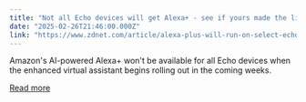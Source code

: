 ```yaml
---
title: "Not all Echo devices will get Alexa+ - see if yours made the list"
date: "2025-02-26T21:46:00.000Z"
link: "https://www.zdnet.com/article/alexa-plus-will-run-on-select-echo-devices-see-if-yours-is-on-the-list/"
---
```


Amazon's AI-powered Alexa+ won't be available for all Echo devices when the enhanced virtual assistant begins rolling out in the coming weeks.

[Read more](https://www.zdnet.com/article/alexa-plus-will-run-on-select-echo-devices-see-if-yours-is-on-the-list/)
